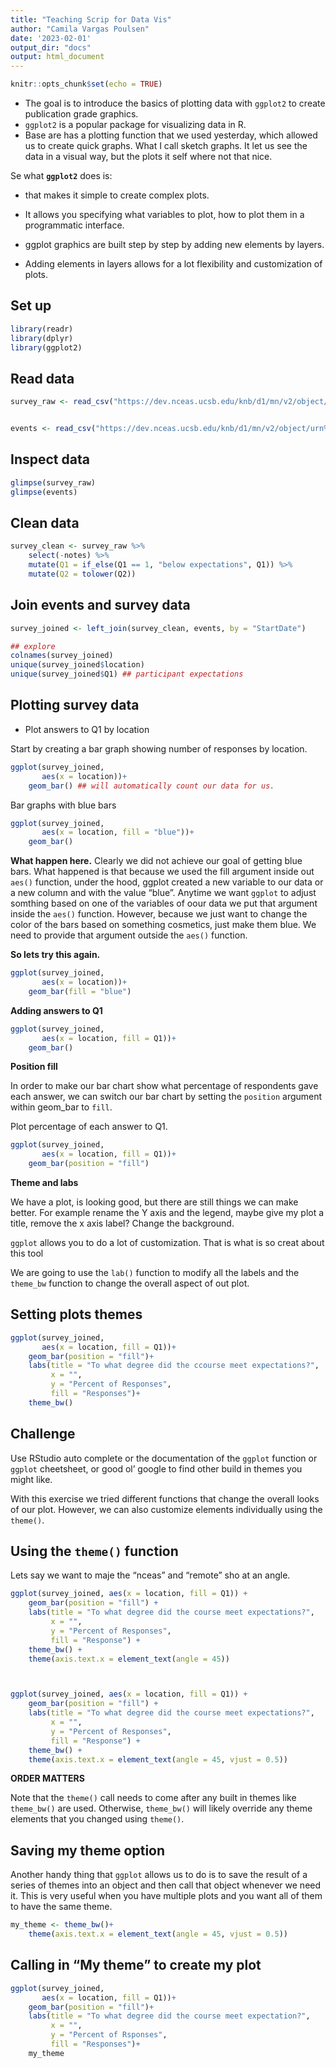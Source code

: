 ```yaml
---
title: "Teaching Scrip for Data Vis"
author: "Camila Vargas Poulsen"
date: '2023-02-01'
output_dir: "docs"
output: html_document
---
```


```r
knitr::opts_chunk$set(echo = TRUE)
```

- The goal is to introduce the basics of plotting data with `ggplot2` to create publication grade graphics.
- `ggplot2` is a popular package for visualizing data in R.
- Base are has a plotting function that we used yesterday, which allowed us to create quick graphs. What I call sketch graphs. It let us see the data in a visual way, but the plots it self where not that nice.

Se what **`ggplot2`** does is:

- that makes it simple to create complex plots.

- It allows you specifying what variables to plot, how to plot them in a programmatic interface.

- ggplot graphics are built step by step by adding new elements by layers. 

- Adding elements in layers allows for a lot flexibility and customization of plots.


## Set up

```r

library(readr)
library(dplyr)
library(ggplot2)

```



## Read data

```r
survey_raw <- read_csv("https://dev.nceas.ucsb.edu/knb/d1/mn/v2/object/urn%3Auuid%3A71cb8d0d-70d5-4752-abcd-e3bcf7f14783", show_col_types = FALSE)


events <- read_csv("https://dev.nceas.ucsb.edu/knb/d1/mn/v2/object/urn%3Auuid%3A0a1dd2d8-e8db-4089-a176-1b557d6e2786", show_col_types = FALSE)
```

## Inspect data
```r
glimpse(survey_raw)
glimpse(events)
```


## Clean data
 
```r
survey_clean <- survey_raw %>% 
    select(-notes) %>% 
    mutate(Q1 = if_else(Q1 == 1, "below expectations", Q1)) %>% 
    mutate(Q2 = tolower(Q2))
```
 

## Join events and survey data

```r
survey_joined <- left_join(survey_clean, events, by = "StartDate")

## explore
colnames(survey_joined)
unique(survey_joined$location)
unique(survey_joined$Q1) ## participant expectations
```

## Plotting survey data

- Plot answers to Q1 by location

Start by creating a bar graph showing number of responses by location.

```r
ggplot(survey_joined,
       aes(x = location))+
    geom_bar() ## will automatically count our data for us.

```

Bar graphs with blue bars

```r
ggplot(survey_joined,
       aes(x = location, fill = "blue"))+
    geom_bar()
```

**What happen here.**
Clearly we did not achieve our goal of getting blue bars.
What happened is that because we used the fill argument inside out `aes()` function, under the hood, ggplot created a new variable to our data or a new column and with the value "blue". Anytime we want `ggplot` to adjust somthing based on one of the variables of oour data we put that argument inside the `aes()` function. However, because we just want to change the color of the bars based on something cosmetics, just make them blue. We need to provide that argument outside the `aes()` function.


**So lets try this again.**

```r
ggplot(survey_joined,
       aes(x = location))+
    geom_bar(fill = "blue")
```

**Adding answers to Q1**

```r
ggplot(survey_joined,
       aes(x = location, fill = Q1))+
    geom_bar()
```

**Position fill**

In order to make our bar chart show what percentage of respondents gave each answer, we can switch our bar chart by setting the `position` argument within geom_bar to `fill`.
 
Plot percentage of each answer to Q1.

```r
ggplot(survey_joined,
       aes(x = location, fill = Q1))+
    geom_bar(position = "fill")
```


**Theme and labs**

We have a plot, is looking good, but there are still things we can make better. For example rename the Y axis and the legend, maybe give my plot a title, remove the x axis label? Change the background.

`ggplot` allows you to do a lot of customization. That is what is so creat about this tool

We are going to use the `lab()` function to modify all the labels and the `theme_bw` function to change the overall aspect of out plot.

## Setting plots themes

```r
ggplot(survey_joined,
       aes(x = location, fill = Q1))+
    geom_bar(position = "fill")+
    labs(title = "To what degree did the ccourse meet expectations?",
         x = "",
         y = "Percent of Responses",
         fill = "Responses")+
    theme_bw()
```
 
## Challenge
Use RStudio auto complete or the documentation of the `ggplot` function or `ggplot` cheetsheet, or good ol' google to find other build in themes you might like.
 

With this exercise we tried different functions that change the overall looks of our plot. However, we can also customize elements individually using the `theme()`.

## Using the `theme()` function

Lets say we want to maje the "nceas" and "remote" sho at an angle.

```r
ggplot(survey_joined, aes(x = location, fill = Q1)) +
    geom_bar(position = "fill") +
    labs(title = "To what degree did the course meet expectations?",
         x = "",
         y = "Percent of Responses",
         fill = "Response") +
    theme_bw() +
    theme(axis.text.x = element_text(angle = 45))



ggplot(survey_joined, aes(x = location, fill = Q1)) +
    geom_bar(position = "fill") +
    labs(title = "To what degree did the course meet expectations?",
         x = "",
         y = "Percent of Responses",
         fill = "Response") +
    theme_bw() +
    theme(axis.text.x = element_text(angle = 45, vjust = 0.5))
```

**ORDER MATTERS**

Note that the `theme()` call needs to come after any built in themes like `theme_bw()` are used. Otherwise, `theme_bw()` will likely override any theme elements that you changed using `theme()`.

## Saving my theme option
Another handy thing that `ggplot` allows us to do is to save the result of a series of themes into an object and then call that object whenever we need it. This is very useful when you have multiple plots and you want all of them to have the same theme. 

```r
my_theme <- theme_bw()+
    theme(axis.text.x = element_text(angle = 45, vjust = 0.5))
```


## Calling in "My theme" to create my plot

```r
ggplot(survey_joined,
       aes(x = location, fill = Q1))+
    geom_bar(position = "fill")+
    labs(title = "To what degree did the course meet expectation?",
         x = "",
         y = "Percent of Rsponses",
         fill = "Responses")+
    my_theme
```





 
 
